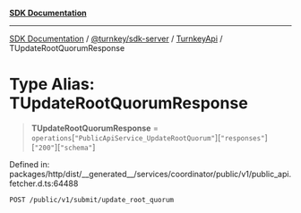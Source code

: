 [**SDK Documentation**](../../../../../README.mdx)

***

[SDK Documentation](../../../../../packages.mdx) / [@turnkey/sdk-server](../../../README.mdx) / [TurnkeyApi](../README.mdx) / TUpdateRootQuorumResponse

# Type Alias: TUpdateRootQuorumResponse

> **TUpdateRootQuorumResponse** = `operations`\[`"PublicApiService_UpdateRootQuorum"`\]\[`"responses"`\]\[`"200"`\]\[`"schema"`\]

Defined in: packages/http/dist/\_\_generated\_\_/services/coordinator/public/v1/public\_api.fetcher.d.ts:64488

`POST /public/v1/submit/update_root_quorum`
